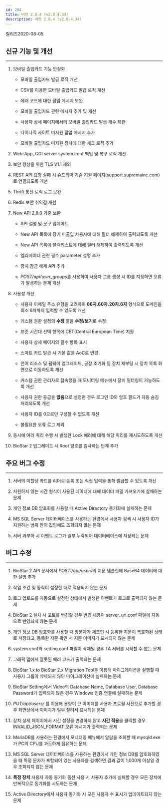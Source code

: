 ```yaml
---
id: 284
title: 버전 2.8.4 (v2.8.4.34)
description: 버전 2.8.4 (v2.8.4.34)
---
```


릴리즈<Separator/>2020-08-05

## 신규 기능 및 개선

---

1. 모바일 출입카드 기능 안정화

    * 모바일 출입카드 발급 로직 개선
    
    * CSV를 이용한 모바일 출입카드 발급 로직 개선

    * 에러 코드에 대한 팝업 메시지 보완

    * 모바일 출입카드 관련 메시지 추가 및 개선

    * 사용자 상세 페이지에서의 모바일 출입카드 발급 개수 제한

    * 다이나믹 사이트 미지원 팝업 메시지 추가

    * 모바일 출입카드 미지원 장치에 대한 체크 로직 추가

1. Web-App, CGI server system.conf 백업 및 복구 로직 개선

1. 보안 향상을 위한 TLS V1.1 제외
  
1. REST API 요청 실패 시 슈프리마 기술 지원 페이지(support.supremainc.com)로 연결되도록 개선

1. Thrift 통신 로직 로그 보완

1. Redis 보안 취약점 개선
  
1. New API 2.8.0 기준 보완

    * API 설명 및 문구 업데이트

    * New API 목록에 장기 미출입 사용자에 대해 필터 해제하여 출력되도록 개선

    * New API 목록에 블랙리스트에 대해 필터 해제하여 출력되도록 개선

    * 엘리베이터 관련 필수 parameter 설명 추가

    * 장치 잠금 해제 API 추가

    * *POST/api/user_groups*를 사용하여 사용자 그룹 생성 시 ID를 지정하면 오류가 발생하는 문제 개선

1. 사용성 개선

    * 사용자 이메일 주소 유형을 고려하여 **86자.60자.20자.6자** 형식으로 도메인을 최소 6자까지 입력할 수 있도록 개선

    * 커스텀 권한 설정의 **수정** 열을 **수정/보기**로 수정

    * 표준 시간대 선택 항목에 CET(Central European Time) 지원

    * 사용자 상세 페이지의 필수 항목 표시

    * 스마트 카드 발급 시 기본 값을 AoC로 변경

    * 언어 리소스 및 펌웨어 업그레이드, 공장 초기화 등 장치 재부팅 시 장치 목록 화면으로 이동하도록 개선

    * 커스텀 권한 관리자로 접속했을 때 모니터링 메뉴에서 장치 필터링이 가능하도록 개선

    * 사용자 권한 등급을 **없음**으로 설정한 경우 로그인 ID와 암호 필드가 자동 숨김 처리되도록 개선

    * 사용자 ID를 0으로만 구성할 수 없도록 개선

    * 불필요한 오류 로그 제외

1. 동시에 여러 쿼리 수행 시 발생한 Lock 에러에 대해 해당 쿼리를 재시도하도록 개선

1. BioStar 2 업그레이드 시 Root 암호를 검사하는 단계 추가
  
## 주요 버그 수정

---

1. 서버의 미할당 카드를 리더로 등록 또는 직접 입력을 통해 발급할 수 있도록 개선

1. 지원하지 않는 시간 형식이 사용된 데이터에 대해 데이터 파일 가져오기에 실패하는 문제

1. 개인 정보 DB 암호화를 사용할 때 Active Directory 동기화에 실패하는 문제

1. MS SQL Server 데이터베이스를 사용하는 환경에서 사용자 검색 시 사용자 ID가 지원하는 범위 안의 값임에도 조회되지 않는 문제

1. 서버 과부하 시 이벤트 로그가 일부 누락되어 데이터베이스에 저장되는 문제

## 버그 수정

---

1. BioStar 2 API 문서에서 *POST:/api/users*의 지문 템플릿에 Base64 데이터에 대한 설명 추가

1. 작업 조건 및 동작이 설정한 대로 적용되지 않는 문제

1. 로그 업로드를 자동으로 설정한 상태에서 발생한 이벤트가 로그로 출력되지 않는 문제

1. BioStar 2 설치 시 포트를 변경할 경우 변경 내용이 server_url.conf 파일에 자동으로 반영되지 않는 문제

1. 개인 정보 DB 암호화를 사용할 때 방문자가 체크인 시 등록한 지문이 복호화된 상태로 저장되고, 등록한 지문 확인 시 지문 이미지가 표시되지 않는 문제

1. system.conf와 setting.conf 파일이 삭제될 경우 TA 서버를 시작할 수 없는 문제

1. 그래픽 맵에서 잘못된 에러 코드가 출력되는 문제

1. BioStar 1.x to BioStar 2.x Migration Tool을 이용해 마이그레이션을 실행할 때 사용자 그룹이 삭제되지 않아 마이그레이션에 실패하는 문제

1. BioStar Setting에서 Video의 Database Name, Database User, Database Password가 입력되지 않은 경우 Windows 인증 연결에 실패하는 문제

1. *PUT/api/users/* 를 이용해 용량이 큰 이미지를 사용자 프로필 사진으로 추가할 경우 화면상에서 이미지가 일부 잘려서 표시되는 문제

1. 장치 상세 페이지에서 시간 설정을 변경하지 않고 **시간 적용**을 클릭할 경우 INVALID_JSON_FORMAT 오류 메시지가 출력되는 문제

1. MariaDB를 사용하는 환경에서 모니터링 메뉴에서 알람을 조회할 때 mysqld.exe가 PC의 CPU를 과도하게 점유하는 문제

1. MS SQL Server 데이터베이스를 사용하는 환경에서 개인 정보 DB를 암호화하였을 때 특정 문자가 포함되어 있는 사용자를 검색하면 결과 값이 1,000개 이상일 경우 조회되지 않는 문제

1. **특정 장치** 사용자 자동 동기화 옵션 사용 시 사용자 추가에 실패할 경우 모든 장치에 반복적으로 동기화를 시도하는 문제

1. Active Directory에서 사용자 동기화 시 모든 사용자 수 표시가 업데이트되지 않는 문제